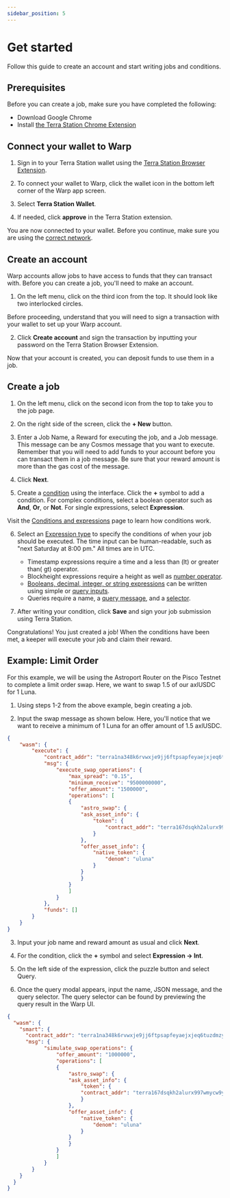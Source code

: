 ```yaml
---
sidebar_position: 5
---
```



# Get started

Follow this guide to create an account and start writing jobs and conditions. 



## Prerequisites

Before you can create a job, make sure you have completed the following:

- Download Google Chrome
- Install [the Terra Station Chrome Extension](https://docs.terra.money/learn/terra-station/Download/terra-station-extension)

## Connect your wallet to Warp

1. Sign in to your Terra Station wallet using the [Terra Station Browser Extension](https://setup-station.terra.money/). 

2. To connect your wallet to Warp, click the wallet icon in the bottom left corner of the Warp app screen. 

3. Select **Terra Station Wallet**. 

4. If needed, click **approve** in the Terra Station extension. 

You are now connected to your wallet. Before you continue, make sure you are using the [correct network](https://docs.terra.money/learn/terra-station/networks).

## Create an account

Warp accounts allow jobs to have access to funds that they can transact with. Before you can create a job, you'll need to make an account. 

1. On the left menu, click on the third icon from the top. It should look like two interlocked circles. 

<Admonition type="caution" title="Creating an account">

Before proceeding, understand that you will need to sign a transaction with your wallet to set up your Warp account.

</Admonition>

2. Click **Create account** and sign the transaction by inputting your password on the Terra Station Browser Extension. 

Now that your account is created, you can deposit funds to use them in a job. 

## Create a job

1. On the left menu, click on the second icon from the top to take you to the job page. 

2. On the right side of the screen, click the **+ New** button.

3. Enter a Job Name, a Reward for executing the job, and a Job message. This message can be any Cosmos message that you want to execute. Remember that you will need to add funds to your account before you can transact them in a job message. Be sure that your reward amount is more than the gas cost of the message. 

4.  Click **Next**. 

5. Create a [condition](how/query.mdx) using the interface. Click the **+** symbol to add a condition. For complex conditions, select a boolean operator such as **And**, **Or**, or **Not**. For single expressions, select **Expression**. 

<Admonition type="tip" title="Writing conditions">

Visit the [Conditions and expressions](how/condition.mdx) page to learn how conditions work. 

</Admonition>

6. Select an [Expression type](how/condition.mdx) to specify the conditions of when your job should be executed. The time input can be human-readable, such as "next Saturday at 8:00 pm." All times are in UTC. 

    - Timestamp expressions require a time and a less than (lt) or greater than( gt) operator. 
    - Blockheight expressions require a height as well as [number operator](how/condition.mdx#number-operators). 
    - [Booleans, decimal, integer, or string expressions](how/condition.mdx) can be written using simple or [query inputs](how/query.mdx).
    - Queries require a name, a [query message](how/query.mdx), and a [selector](how/query.mdx#selectors). 

7. After writing your condition, click **Save** and sign your job submission using Terra Station. 

Congratulations! You just created a job! When the conditions have been met, a keeper will execute your job and claim their reward. 

## Example: Limit Order

For this example, we will be using the Astroport Router on the Pisco Testnet to complete a limit order swap. Here, we want to swap 1.5 of our axlUSDC for 1 Luna.

1. Using steps 1-2 from the above example, begin creating a job.

2. Input the swap message as shown below. Here, you'll notice that we want to receive a minimum of 1 Luna for an offer amount of 1.5 axlUSDC.

```json JSON
{
    "wasm": {
        "execute": {
            "contract_addr": "terra1na348k6rvwxje9jj6ftpsapfeyaejxjeq6tuzdmzysps20l6z23smnlv64",
            "msg": {
                "execute_swap_operations": {
                    "max_spread": "0.15",
                    "minimum_receive": "9500000000",
                    "offer_amount": "1500000",
                    "operations": [
                    {
                        "astro_swap": {
                        "ask_asset_info": {
                            "token": {
                                "contract_addr": "terra167dsqkh2alurx997wmycw9ydkyu54gyswe3ygmrs4lwume3vmwks8ruqnv"
                            }
                        },
                        "offer_asset_info": {
                            "native_token": {
                                "denom": "uluna"
                            }
                        }
                        }
                    }
                    ]
                }
            },
            "funds": []
        }
    }
}
```

3. Input your job name and reward amount as usual and click **Next**.

4. For the condition, click the **+** symbol and select **Expression -> Int**.

5. On the left side of the expression, click the puzzle button and select Query.

6. Once the query modal appears, input the name, JSON message, and the query selector. The query selector can be found by previewing the query result in the Warp UI.

```json JSON
{
  "wasm": {
    "smart": {
      "contract_addr": "terra1na348k6rvwxje9jj6ftpsapfeyaejxjeq6tuzdmzysps20l6z23smnlv64",
      "msg": {
            "simulate_swap_operations": {
                "offer_amount": "1000000",
                "operations": [
                {
                    "astro_swap": {
                    "ask_asset_info": {
                        "token": {
                        "contract_addr": "terra167dsqkh2alurx997wmycw9ydkyu54gyswe3ygmrs4lwume3vmwks8ruqnv"
                        }
                    },
                    "offer_asset_info": {
                        "native_token": {
                            "denom": "uluna"
                        }
                    }
                    }
                }
                ]
            }
        }
    }
  }
}
```